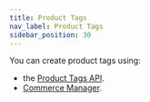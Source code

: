```yaml
---
title: Product Tags
nav_label: Product Tags
sidebar_position: 30
---
```



<ProductTags></ProductTags>

You can create product tags using:

- the [Product Tags API](/docs/api/pxm/products/product-tags).
- [Commerce Manager](/docs/commerce-manager/product-experience-manager/Products/tagging-products).
